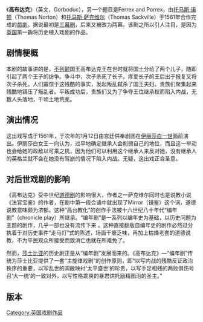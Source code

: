 《'''高布达克'''》（英文，Gorboduc），另一个题目是Ferrex and Porrex，由[[托马斯·诺顿|托马斯·诺顿]]（Thomas Norton）和[[托马斯·萨克维尔|托马斯·萨克维尔]]（Thomas Sackville）于1561年合作完成的[[戲劇|戲劇]]。据说最初是[[三幕剧|三幕剧]]，后来又被改为两幕。该剧之所以引人注目，是因为[[英国|英国]]第一齣将历史植入戏剧的作品。

== 剧情梗概 ==
本剧的故事讲的是，[[不列颠|不列颠]]国王高布达克王在世时就将国土分给了两个儿子，随即引起了两个王子的纷争。争斗中，次子杀死了长子。疼爱长子的王后出于报复又将次子杀死。人们震惊于这残酷的事实，发起叛乱弑杀了国王夫妇。贵族们聚集起来残酷地镇压了叛乱者。平叛成功后，贵族们又为了争夺王位继承权而陷入内战，无数人头落地，千顷土地荒芜。

== 演出情况 ==
这出戏写成于1561年，于次年的1月12日由宫廷供奉剧团在[[伊丽莎白一世_(英格兰)|伊丽莎白一世]]面前演出。伊丽莎白女王一向认为，过早地确定继承人会削弱自己的地位，而且这一举动也会给她的政敌以可乘之机，因为他们可以利用这个继承人来反对她，没有继承人的英格兰就不会在她没有驾崩的情况下陷入内战。无疑，这出戏正合圣意。

== 对后世戏剧的影响 ==
《高布达克》受中世纪[[道德剧|道德剧]]的影响很大，作者之一萨克维尔同时也是说教小说《法官宝鉴》的作者，在剧中第一段合诵中就出现了Mirror（镜鉴）这个词，道德说教意味颇为浓郁。这种“高台教化”的创作手法被十六世纪八十年代“编年剧”（chronicle play）所继承。“编年剧”是一系列以编年史为基础，以历史问题为主题的剧作，几乎一部也没有流传下来 。这种直接翻版自编年史的剧作必然过分执着于对历史事件“走马灯”式的陈述，场面干瘪乏味，再加上枯燥老套的道德说教，不为平民观众所接受而致消亡也就在所难免了。

然而，[[莎士比亚|莎士比亚]]的历史剧正是从“编年剧”发展而来的。《高布达克》—“编年剧”传统为莎士比亚提供了一套“主旋律戏剧”的创作原则，即“以写内战的残酷反证政治秩序的重要，以写乱世的凋敝映衬‘太平盛世’的珍贵，以写手足相残的两败俱伤号召‘大一统’的一致对外，以写性格乖戾的暴君烘托励精图治的圣主。”

== 版本 ==

[[Category:英国戏剧作品|Category:英国戏剧作品]]